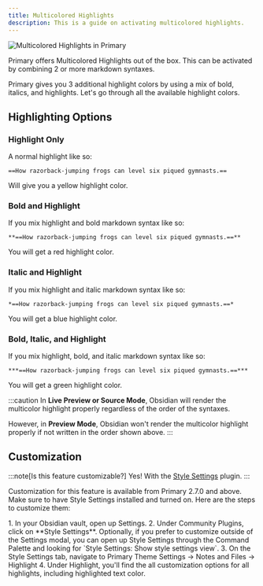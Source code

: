 ```yaml
---
title: Multicolored Highlights
description: This is a guide on activating multicolored highlights.
---
```



![Multicolored Highlights in Primary](/src/public/assets/demos/notes-files_multicolored-highlights.png)

Primary offers Multicolored Highlights out of the box. This can be activated by combining 2 or more markdown syntaxes.

Primary gives you 3 additional highlight colors by using a mix of bold, italics, and highlights. Let's go through all the available highlight colors.

## Highlighting Options

### Highlight Only

A normal highlight like so:
```
==How razorback-jumping frogs can level six piqued gymnasts.==
```

Will give you a yellow highlight color.

### Bold and Highlight

If you mix highlight and bold markdown syntax like so:
```
**==How razorback-jumping frogs can level six piqued gymnasts.==**

```
You will get a red highlight color.

### Italic and Highlight

If you mix highlight and italic markdown syntax like so:
```
*==How razorback-jumping frogs can level six piqued gymnasts.==*

```
You will get a blue highlight color.

### Bold, Italic, and Highlight

If you mix highlight, bold, and italic markdown syntax like so:
```
***==How razorback-jumping frogs can level six piqued gymnasts.==***

```
You will get a green highlight color.

:::caution
In **Live Preview or Source Mode**, Obsidian will render the multicolor highlight properly regardless of the order of the syntaxes.

However, in **Preview Mode**, Obsidian won't render the multicolor highlight properly if not written in the order shown above.
:::

## Customization

:::note[Is this feature customizable?]
Yes! With the [Style Settings](obsidian://show-plugin?id=obsidian-style-settings) plugin.
:::

Customization for this feature is available from Primary 2.7.0 and above. Make sure to have Style Settings installed and turned on. Here are the steps to customize them:

<Steps>
1. In your Obsidian vault, open up Settings.
2. Under Community Plugins, click on **Style Settings**. Optionally, if you prefer to customize outside of the Settings modal, you can open up Style Settings through the Command Palette and looking for `Style Settings: Show style settings view`.
3. On the Style Settings tab, navigate to Primary Theme Settings -> Notes and Files -> Highlight
4. Under Highlight, you'll find the all customization options for all highlights, including highlighted text color.
</Steps>